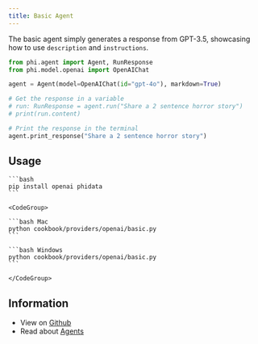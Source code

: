 ```yaml
---
title: Basic Agent
---
```


The basic agent simply generates a response from GPT-3.5, showcasing how to use `description` and `instructions`.

```python
from phi.agent import Agent, RunResponse
from phi.model.openai import OpenAIChat

agent = Agent(model=OpenAIChat(id="gpt-4o"), markdown=True)

# Get the response in a variable
# run: RunResponse = agent.run("Share a 2 sentence horror story")
# print(run.content)

# Print the response in the terminal
agent.print_response("Share a 2 sentence horror story")
```

## Usage

<Steps>
  <Snippet file="create-venv-step.mdx" />

  <Step title="Install libraries">

    ```bash
    pip install openai phidata
    ```

  </Step>

  <Step title="Run the agent">

    <CodeGroup>

    ```bash Mac
    python cookbook/providers/openai/basic.py
    ```

    ```bash Windows
    python cookbook/providers/openai/basic.py
    ```

    </CodeGroup>

  </Step>

</Steps>

## Information

- View on [Github](https://github.com/phidatahq/phidata/blob/main/cookbook/providers/openai/basic.py)
- Read about [Agents](/agents/introduction)
